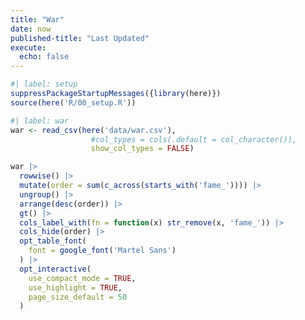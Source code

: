 ```yaml
---
title: "War"
date: now
published-title: "Last Updated"
execute: 
  echo: false
---
```


```r
#| label: setup
suppressPackageStartupMessages({library(here)})
source(here('R/00_setup.R'))
```


```r
#| label: war
war <- read_csv(here('data/war.csv'), 
                  #col_types = cols(.default = col_character()),
                  show_col_types = FALSE)
```

:::{.column-screen-inset}
```r
war |> 
  rowwise() |> 
  mutate(order = sum(c_across(starts_with('fame_')))) |> 
  ungroup() |> 
  arrange(desc(order)) |> 
  gt() |>
  cols_label_with(fn = function(x) str_remove(x, 'fame_')) |> 
  cols_hide(order) |> 
  opt_table_font(
    font = google_font('Martel Sans')
  ) |> 
  opt_interactive(
    use_compact_mode = TRUE,
    use_highlight = TRUE,
    page_size_default = 50
  )
```
:::
